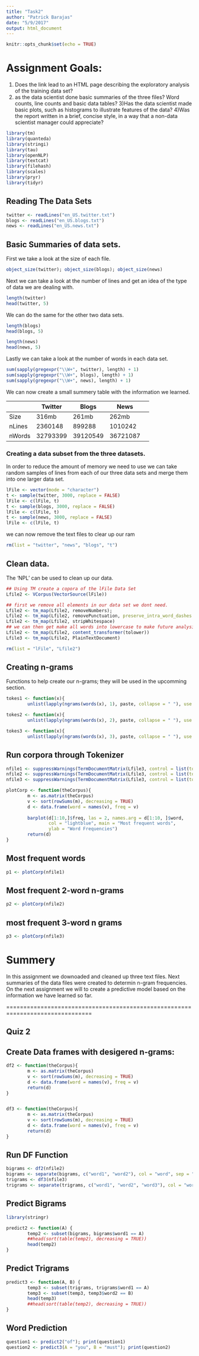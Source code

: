 ```yaml
---
title: "Task2"
author: "Patrick Barajas"
date: "5/9/2017"
output: html_document
---
```


```r
knitr::opts_chunk$set(echo = TRUE)
```
# Assignment Goals:

1) Does the link lead to an HTML page describing the exploratory analysis of the training data set?
2) as the data scientist done basic summaries of the three files? Word counts, line counts and basic data tables?
3)Has the data scientist made basic plots, such as histograms to illustrate features of the data?
4)Was the report written in a brief, concise style, in a way that a non-data scientist manager could appreciate?

```r
library(tm)
library(quanteda)
library(stringi)
library(tau)
library(openNLP)
library(textcat)
library(filehash)
library(scales)
library(pryr)
library(tidyr)
```

## Reading The Data Sets

```r

twitter <- readLines("en_US.twitter.txt")
blogs <- readLines("en_US.blogs.txt")
news <- readLines("en_US.news.txt")

```

## Basic Summaries of data sets.
First we take a look at the size of each file.
```r
object_size(twitter); object_size(blogs); object_size(news)

```
Next we can take a look at the number of lines and get an idea of the type of data we are dealing with.
```r
length(twitter)
head(twitter, 5)
```
We can do the same for the other two data sets.
```r
length(blogs)
head(blogs, 5)
```

```r
length(news)
head(news, 5)
```

Lastly we can take a look at the number of words in each data set.
```r
sum(sapply(gregexpr("\\W+", twitter), length) + 1)
sum(sapply(gregexpr("\\W+", blogs), length) + 1)
sum(sapply(gregexpr("\\W+", news), length) + 1)
```

We can now create a small summery table with the information we learned.

|        | Twitter  | Blogs    | News     |   |
|--------|----------|----------|----------|---|
| Size   | 316mb    | 261mb    | 262mb    |   |
| nLines | 2360148  | 899288   | 1010242  |   |
| nWords | 32793399 | 39120549 | 36721087 |   |

### Creating a data subset from the three datasets.
In order to reduce the amount of memory we need to use we can take random
samples of lines from each of our three data sets and merge them into one
larger data set.

```r

lFile <- vector(mode = "character")
t <- sample(twitter, 3000, replace = FALSE)
lFile <- c(lFile, t)
t <- sample(blogs, 3000, replace = FALSE)
lFile <- c(lFile, t)
t <- sample(news, 3000, replace = FALSE)
lFile <- c(lFile, t)

```

we can now remove the text files to clear up our ram
```r
rm(list = "twitter", "news", "blogs", "t")
```

## Clean data.

The 'NPL' can be used to clean up our data.

```r
## Using TM create a copora of the lFile Data Set
Lfile2 <- VCorpus(VectorSource(lFile))

## first we remove all elements in our data set we dont need.
Lfile2 <- tm_map(Lfile2, removeNumbers);
Lfile2 <- tm_map(Lfile2, removePunctuation, preserve_intra_word_dashes = TRUE)
Lfile2 <- tm_map(Lfile2, stripWhitespace)
## we can then get make all words into lowercase to make future analysis easier.
Lfile2 <- tm_map(Lfile2, content_transformer(tolower))
Lfile3 <- tm_map(Lfile2, PlainTextDocument)

rm(list = "lFile", "Lfile2")
```


## Creating n-grams
Functions to help create our n-grams; they will be used in the upcomming section.
```r

tokes1 <- function(x){
        unlist(lapply(ngrams(words(x), 1), paste, collapse = " "), use.names = FALSE) }

tokes2 <- function(x){
        unlist(lapply(ngrams(words(x), 2), paste, collapse = " "), use.names = FALSE) }

tokes3 <- function(x){
        unlist(lapply(ngrams(words(x), 3), paste, collapse = " "), use.names = FALSE) }

```

## Run corpora through Tokenizer
```r

nfile1 <- suppressWarnings(TermDocumentMatrix(Lfile3, control = list(tokenize = tokes1)))
nfile2 <- suppressWarnings(TermDocumentMatrix(Lfile3, control = list(tokenize = tokes2)))
nfile3 <- suppressWarnings(TermDocumentMatrix(Lfile3, control = list(tokenize = tokes3)))

```

```r

plotCorp <- function(theCorpus){
        m <- as.matrix(theCorpus)
        v <- sort(rowSums(m), decreasing = TRUE)
        d <- data.frame(word = names(v), freq = v)
        
        barplot(d[1:10,]$freq, las = 2, names.arg = d[1:10, ]$word,
                col = "lightblue", main = "Most frequent words",
                ylab = "Word Frequencies")
        return(d)
}
```
## Most frequent words
```r
p1 <- plotCorp(nfile1)
```

## Most frequent 2-word n-grams
```r
p2 <- plotCorp(nfile2)
```

## most frequent 3-word n grams
```r
p3 <- plotCorp(nfile3)
```

# Summery
In this assignment we downoaded and cleaned up three text files. Next summaries of
the data files were created to determin n-gram frequencies. On the next assignment we will to create
a predictive model based on the information we have learned so far.



===============================================================================

## Quiz 2

## Create Data frames with desigered n-grams:
```r
df2 <- function(theCorpus){
        m <- as.matrix(theCorpus)
        v <- sort(rowSums(m), decreasing = TRUE)
        d <- data.frame(word = names(v), freq = v)
        return(d)
}


df3 <- function(theCorpus){
        m <- as.matrix(theCorpus)
        v <- sort(rowSums(m), decreasing = TRUE)
        d <- data.frame(word = names(v), freq = v)
        return(d)
}

```

## Run DF Function
```r
bigrams <- df2(nfile2)
bigrams <- separate(bigrams, c("word1", "word2"), col = "word", sep = "_")
trigrams <- df3(nfile3)
trigrams <- separate(trigrams, c("word1", "word2", "word3"), col = "word", sep = "_")
```

## Predict Bigrams
```r
library(stringr)

predict2 <- function(A) {
        temp2 <- subset(bigrams, bigrams$word1 == A)
        ##head(sort(table(temp2), decreasing = TRUE))
        head(temp2)
}

```
## Predict Trigrams
```r

predict3 <- function(A, B) {
        temp3 <- subset(trigrams, trigrams$word1 == A)
        temp3 <- subset(temp3, temp3$word2 == B)
        head(temp3)
        ##head(sort(table(temp2), decreasing = TRUE))
}

```


## Word Prediction
```r
question1 <- predict2("of"); print(question1)
question2 <- predict3(A = "you", B = "must"); print(question2)
```






